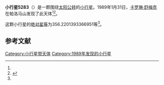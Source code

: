 {{Infobox planet
| bgcolour = #FFFFC0
| name = 5283 Pyrrhus
| symbol = 
| image = 
| caption = 
| discovery = yes
| discovery_ref = 
| discoverer = [[卡罗琳·舒梅克|卡罗琳·舒梅克]]
| discovery_site = [[帕洛马山|帕洛马山]] 
| discovered = 1989年1月31日
| designations = yes
| mp_name = 
| named_after = 
| alt_names = 1989 BW/ 1978 GF2
| mp_category = [[特洛伊小行星|特洛伊小行星]]
| orbit_ref = <ref name="a">[http://ssd.jpl.nasa.gov/sbdb.cgi?sstr=5283 5283 Pyrrhus] {{Wayback|url=http://ssd.jpl.nasa.gov/sbdb.cgi?sstr=5283 |date=20140902010406 }}，小行星數據庫瀏覽器（JPL Small-Body Database Browser）－[[美国国家航空航天局|美国国家航空航天局]]喷气推进实验室</ref>
| epoch = 2456400.5 (2013年4月18日更新)
| aphelion = {{convert|5.976982916313966|AU|km|3|abbr=on|lk=out}}
| perihelion = {{convert|4.416189079217236|AU|km|3|abbr=on}}
| semimajor = {{convert|5.196585997765601|AU|km|3|abbr=on}}
| eccentricity = 0.150174926
| period = 4326.887514 [[日|日]]<br />11.85[[儒略年|儒略年]]
| avg_speed = 
| inclination = 17.48860179272307
| asc_node = 71.14542865181338
| mean_anomaly = 
| arg_peri = 356.2201393366951
| satellites = 
| physical_characteristics = yes
| dimensions = 
| mass = 
| density = 
| surface_grav = 
| escape_velocity = 
| sidereal_day = 
| axial_tilt = 
| pole_ecliptic_lat = 
| pole_ecliptic_lon = 
| albedo = 
| temperatures= 
| temp_name1 = 
| mean_temp_1 = 
| max_temp_1 = 
| temp_name2 = 
| max_temp_2 = 
| spectral_type = 
| abs_magnitude = 356.2201393366951
}}

'''小行星5283'''（{{lang-en|5283 Pyrrhus}}）是一颗围绕[[太阳|太阳]][[公转|公转]]的[[小行星|小行星]]。1989年1月31日，[[卡罗琳·舒梅克|卡罗琳·舒梅克]]在帕洛马山发现了此天体<ref name="a" /><ref>{{cite news|title=小行星列表|url=http://cfa-www.harvard.edu/iau/lists/NumberedMPs.txt|accessdate=2013-07-08|newspaper=哈佛大学|archive-date=2008-05-17|archive-url=https://web.archive.org/web/20080517010638/http://cfa-www.harvard.edu/iau/lists/NumberedMPs.txt|dead-url=no}}</ref>。

这颗小行星的[[绝对星等|绝对星等]]为356.2201393366951等<ref name="a" />。

==参考文献==
{{reflist}}
{{Minor Planet Number|[[小行星5282|小行星5282]]|[[小行星5284|小行星5284]]}}

{{小天体}}

[[Category:小行星带天体|Category:小行星带天体]]
[[Category:1989年发现的小行星|Category:1989年发现的小行星]]

{{asteroid-stub}}